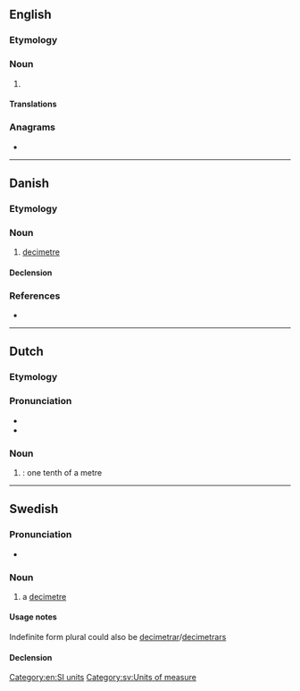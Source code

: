 {{also|deciméter|decimēter|deci-meter}}
==English==

===Etymology===
{{prefix|en|deci|meter}}

===Noun===
{{en-noun}}

# {{alternative spelling of|decimetre|from=US|lang=en}}

====Translations====
{{trans-see|decimetre}}

===Anagrams===
* {{anagrams|en|a=cdeeeimrt|decimetre}}

[[Category:en:SI units]]

----

==Danish==

===Etymology===
{{affix|da|deci-|meter}}

===Noun===
{{da-noun|en}}

# [[decimetre]]

====Declension====
{{da-noun-infl|en||ne}}

===References===
* {{R:Den Danske Ordbog}}

----

==Dutch==

===Etymology===
{{prefix|nl|deci|meter}}

===Pronunciation===
* {{audio|Nl-decimeter.ogg|Audio|lang=nl}}
* {{hyphenation|de|ci|me|ter|lang=nl}}

===Noun===
{{nl-noun|m|-s|decimetertje}}

# {{l|en|decimetre}}: one tenth of a metre

----

==Swedish==

===Pronunciation===
* {{IPA|/dɛsɪˈmeːtɛr/|/ˈdɛsɪmeːtɛr/|lang=sv}}

===Noun===
{{sv-noun|c}}

# a [[decimetre]]

====Usage notes====
Indefinite form plural could also be [[decimetrar]]/[[decimetrars]]

====Declension====
{{sv-noun-irreg-c|2=decimetern|3=decimeter|4=decimeterna}}

[[Category:sv:Units of measure]]